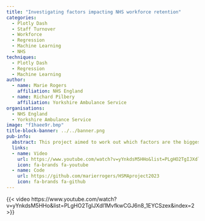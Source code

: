 ```yaml
---
title: "Investigating factors impacting NHS workforce retention"
categories:
  - Plotly Dash
  - Staff Turnover
  - Workforce
  - Regression
  - Machine Learning
  - NHS
techniques:
  - Plotly Dash
  - Regression
  - Machine Learning
author:
  - name: Marie Rogers
    affiliation: NHS England
  - name: Richard Pilbery
    affiliation: Yorkshire Ambulance Service
organisations:
  - NHS England
  - Yorkshire Ambulance Service
image: "f1haee9r.bmp"
title-block-banner: ../../banner.png
pub-info:
  abstract: This project aimed to work out which factors are the biggest drivers of staff turnover using regression modelling on staff workforce figures as well as other local factors such as employment. This was turned into a dashboard for internal use. However, it was concluded that the currently available data only acccounted for 13% of the variation in turnover seen; more data on other factors is required to explain the patterns seen.
  links:
  - name: Video
    url: https://www.youtube.com/watch?v=yYnkdsM5HHo&list=PLgHO2TgIJXdl1MvfkwCGJ6n8_1EYCSzex&index=2
    icon: fa-brands fa-youtube
  - name: Code
    url: https://github.com/marierrogers/HSMAproject2023
    icon: fa-brands fa-github
---
```



{{< video https://www.youtube.com/watch?v=yYnkdsM5HHo&list=PLgHO2TgIJXdl1MvfkwCGJ6n8_1EYCSzex&index=2 >}}
